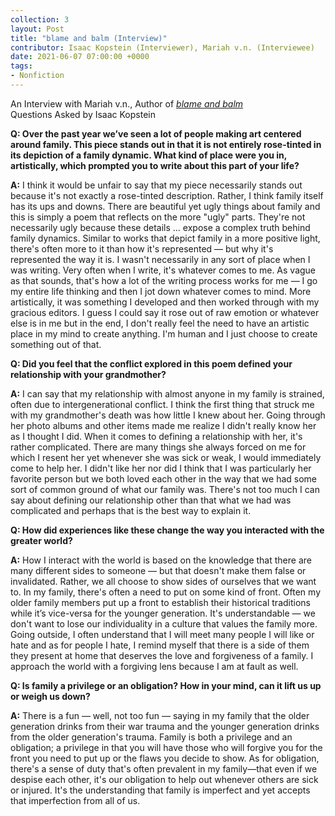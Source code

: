 ---
collection: 3
layout: Post
title: "blame and balm (Interview)"
contributor: Isaac Kopstein (Interviewer), Mariah v.n. (Interviewee)
date: 2021-06-07 07:00:00 +0000
tags: 
- Nonfiction
---
An Interview with Mariah v.n., Author of <em><a href="https://otherpeoplesd.com/3/blame-and-balm">blame and balm</a></em><br/>
Questions Asked by Isaac Kopstein

<strong>Q: Over the past year we’ve seen a lot of people making art centered around family. This 
piece stands out in that it is not entirely rose-tinted in its depiction of a family dynamic. What 
kind of place were you in, artistically, which prompted you to write about this part of your life?</strong>

<strong>A:</strong> I think it would be unfair to say that my piece necessarily stands out because it's not exactly a
rose-tinted description. Rather, I think family itself has its ups and downs. There are beautiful yet
ugly things about family and this is simply a poem that reflects on the more "ugly" parts. They're
not necessarily ugly because these details ... expose a complex truth behind family dynamics.
Similar to works that depict family in a more positive light, there's often more to it than how it's
represented — but why it's represented the way it is. I wasn't necessarily in any sort of place
when I was writing. Very often when I write, it's whatever comes to me. As vague as that
sounds, that's how a lot of the writing process works for me — I go my entire life thinking and
then I jot down whatever comes to mind. More artistically, it was something I developed and
then worked through with my gracious editors. I guess I could say it rose out of raw emotion or
whatever else is in me but in the end, I don't really feel the need to have an artistic place in my
mind to create anything. I'm human and I just choose to create something out of that.

<strong>Q: Did you feel that the conflict explored in this poem defined your relationship with your 
grandmother?</strong>

<strong>A:</strong> I can say that my relationship with almost anyone in my family is strained, often due to
intergenerational conflict. I think the first thing that struck me with my grandmother's death was
how little I knew about her. Going through her photo albums and other items made me realize I
didn't really know her as I thought I did. When it comes to defining a relationship with her, it's
rather complicated. There are many things she always forced on me for which I resent her yet
whenever she was sick or weak, I would immediately come to help her. I didn't like her nor did I
think that I was particularly her favorite person but we both loved each other in the way that we
had some sort of common ground of what our family was. There's not too much I can say about
defining our relationship other than that what we had was complicated and perhaps that is the
best way to explain it.

<strong>Q: How did experiences like these change the way you interacted with the greater world?</strong>

<strong>A:</strong> How I interact with the world is based on the knowledge that there are many different sides to
someone — but that doesn't make them false or invalidated. Rather, we all choose to show sides
of ourselves that we want to. In my family, there's often a need to put on some kind of front.
Often my older family members put up a front to establish their historical traditions while it’s
vice-versa for the younger generation. It's understandable — we don't want to lose our
individuality in a culture that values the family more. Going outside, I often understand that I
will meet many people I will like or hate and as for people I hate, I remind myself that there is a
side of them they present at home that deserves the love and forgiveness of a family. I approach
the world with a forgiving lens because I am at fault as well.

<strong>Q: Is family a privilege or an obligation? How in your mind, can it lift us up or weigh us 
down?</strong>

<strong>A:</strong> There is a fun — well, not too fun — saying in my family that the older generation drinks
from their war trauma and the younger generation drinks from the older generation's trauma.
Family is both a privilege and an obligation; a privilege in that you will have those who will
forgive you for the front you need to put up or the flaws you decide to show. As for obligation,
there's a sense of duty that's often prevalent in my family—that even if we despise each other, it's
our obligation to help out whenever others are sick or injured. It's the understanding that family
is imperfect and yet accepts that imperfection from all of us.